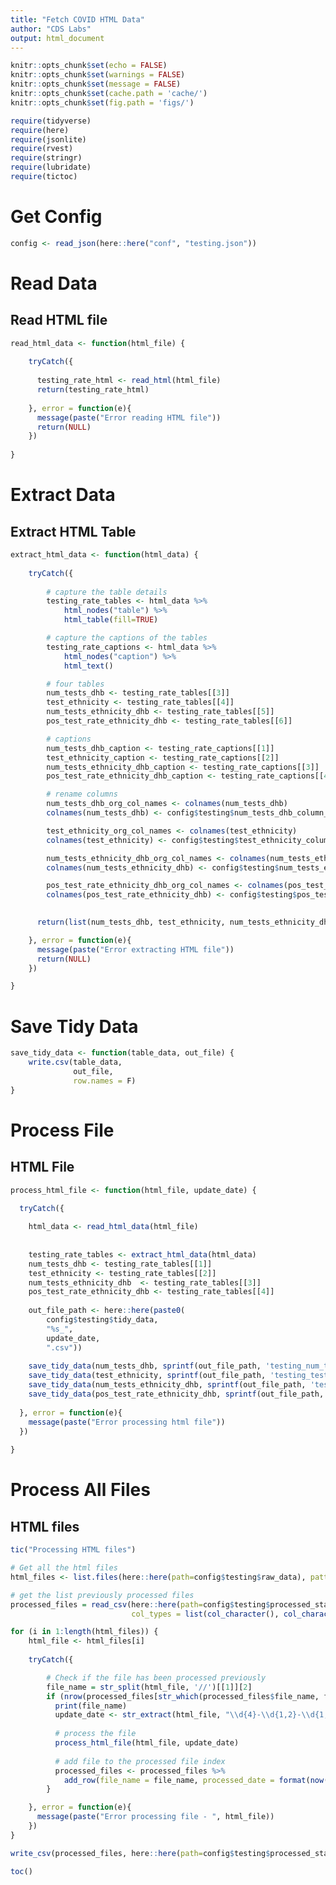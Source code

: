 ```yaml
---
title: "Fetch COVID HTML Data"
author: "CDS Labs"
output: html_document
---
```


```r
knitr::opts_chunk$set(echo = FALSE)
knitr::opts_chunk$set(warnings = FALSE)
knitr::opts_chunk$set(message = FALSE)
knitr::opts_chunk$set(cache.path = 'cache/')
knitr::opts_chunk$set(fig.path = 'figs/')
```


```r
require(tidyverse)
require(here)
require(jsonlite)
require(rvest)
require(stringr)
require(lubridate)
require(tictoc)
```


# Get Config 

```r
config <- read_json(here::here("conf", "testing.json"))
```


# Read Data

## Read HTML file

```r
read_html_data <- function(html_file) {
    
    tryCatch({
      
      testing_rate_html <- read_html(html_file)
      return(testing_rate_html)
      
    }, error = function(e){
      message(paste("Error reading HTML file"))
      return(NULL)
    })
    
}
```

# Extract Data 

## Extract HTML Table

```r
extract_html_data <- function(html_data) {
    
    tryCatch({
    
        # capture the table details
        testing_rate_tables <- html_data %>% 
            html_nodes("table") %>%
            html_table(fill=TRUE)

        # capture the captions of the tables
        testing_rate_captions <- html_data %>% 
            html_nodes("caption") %>%
            html_text()

        # four tables
        num_tests_dhb <- testing_rate_tables[[3]]
        test_ethnicity <- testing_rate_tables[[4]]
        num_tests_ethnicity_dhb <- testing_rate_tables[[5]]
        pos_test_rate_ethnicity_dhb <- testing_rate_tables[[6]]

        # captions 
        num_tests_dhb_caption <- testing_rate_captions[[1]]
        test_ethnicity_caption <- testing_rate_captions[[2]]
        num_tests_ethnicity_dhb_caption <- testing_rate_captions[[3]]
        pos_test_rate_ethnicity_dhb_caption <- testing_rate_captions[[4]]

        # rename columns
        num_tests_dhb_org_col_names <- colnames(num_tests_dhb)
        colnames(num_tests_dhb) <- config$testing$num_tests_dhb_column_names

        test_ethnicity_org_col_names <- colnames(test_ethnicity)
        colnames(test_ethnicity) <- config$testing$test_ethnicity_column_names

        num_tests_ethnicity_dhb_org_col_names <- colnames(num_tests_ethnicity_dhb)
        colnames(num_tests_ethnicity_dhb) <- config$testing$num_tests_ethnicity_dhb_column_names

        pos_test_rate_ethnicity_dhb_org_col_names <- colnames(pos_test_rate_ethnicity_dhb)
        colnames(pos_test_rate_ethnicity_dhb) <- config$testing$pos_test_rate_ethnicity_dhb_column_names

      
      return(list(num_tests_dhb, test_ethnicity, num_tests_ethnicity_dhb, pos_test_rate_ethnicity_dhb))

    }, error = function(e){
      message(paste("Error extracting HTML file"))
      return(NULL)
    })

}
```


# Save Tidy Data 

```r
save_tidy_data <- function(table_data, out_file) {
    write.csv(table_data, 
              out_file, 
              row.names = F)
}
```


# Process File

## HTML File

```r
process_html_file <- function(html_file, update_date) {
  
  tryCatch({

    html_data <- read_html_data(html_file)
    
    
    testing_rate_tables <- extract_html_data(html_data)
    num_tests_dhb <- testing_rate_tables[[1]]
    test_ethnicity <- testing_rate_tables[[2]]
    num_tests_ethnicity_dhb  <- testing_rate_tables[[3]]
    pos_test_rate_ethnicity_dhb <- testing_rate_tables[[4]]
    
    out_file_path <- here::here(paste0(
        config$testing$tidy_data, 
        "%s_", 
        update_date, 
        ".csv"))
     
    save_tidy_data(num_tests_dhb, sprintf(out_file_path, 'testing_num_tests_dhb'))
    save_tidy_data(test_ethnicity, sprintf(out_file_path, 'testing_test_ethnicity'))
    save_tidy_data(num_tests_ethnicity_dhb, sprintf(out_file_path, 'testing_num_tests_ethnicity_dhb'))
    save_tidy_data(pos_test_rate_ethnicity_dhb, sprintf(out_file_path, 'testing_pos_test_rate_ethnicity_dhb'))
  
  }, error = function(e){
    message(paste("Error processing html file"))
  })
  
}
```



# Process All Files

## HTML files

```r

tic("Processing HTML files")

# Get all the html files
html_files <- list.files(here::here(path=config$testing$raw_data), pattern="*.html", full.name = TRUE)

# get the list previously processed files
processed_files = read_csv(here::here(path=config$testing$processed_status_file),
                           col_types = list(col_character(), col_character()))

for (i in 1:length(html_files)) {
    html_file <- html_files[i]
    
    tryCatch({

        # Check if the file has been processed previously
        file_name = str_split(html_file, '//')[[1]][2]
        if (nrow(processed_files[str_which(processed_files$file_name, file_name), ]) == 0) {
          print(file_name)
          update_date <- str_extract(html_file, "\\d{4}-\\d{1,2}-\\d{1,2}")
          
          # process the file
          process_html_file(html_file, update_date)
          
          # add file to the processed file index
          processed_files <- processed_files %>% 
            add_row(file_name = file_name, processed_date = format(now(), format="%Y-%m-%d %I:%M:%S"))
        }

    }, error = function(e){
      message(paste("Error processing file - ", html_file))
    })
}

write_csv(processed_files, here::here(path=config$testing$processed_status_file))

toc()
```
